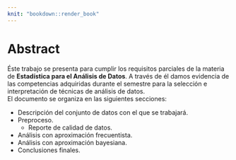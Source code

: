 ```yaml
---
knit: "bookdown::render_book"
---
```


# Abstract {-}

Éste trabajo se presenta para cumplir los requisitos parciales de la materia de **Estadística para el Análisis de Datos**. A través de él damos evidencia de las competencias adquiridas durante el semestre para la selección e interpretación de técnicas de análisis de datos. </br>
El documento se organiza en las siguientes secciones:

  - Descripción del conjunto de datos con el que se trabajará.
  - Preproceso.
    - Reporte de calidad de datos.
  - Análisis con aproximación frecuentista.
  - Análisis con aproximación bayesiana.
  - Conclusiones finales.
  









<!-- 
The following line is required to re-set page numbering after preliminary material. Do not remove
-->
\clearpage\pagenumbering{arabic}\setcounter{page}{0}
